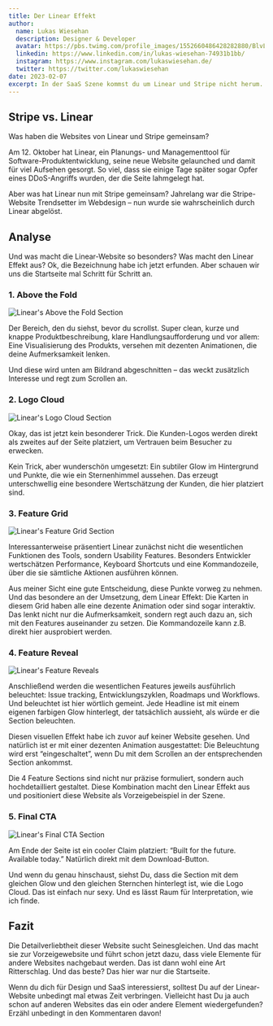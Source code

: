 ```yaml
---
title: Der Linear Effekt
author:
  name: Lukas Wiesehan
  description: Designer & Developer
  avatar: https://pbs.twimg.com/profile_images/1552660486428282880/BlvLtgJe_400x400.jpg
  linkedin: https://www.linkedin.com/in/lukas-wiesehan-74931b1bb/
  instagram: https://www.instagram.com/lukaswiesehan.de/
  twitter: https://twitter.com/lukaswiesehan
date: 2023-02-07
excerpt: In der SaaS Szene kommst du um Linear und Stripe nicht herum. Linear hat Stripe als Vorreiter-Website abgelöst. Aber was macht die Linear-Website so großartig? Schauen wir uns die Startseite mal Schritt für Schritt an.
---
```


## Stripe vs. Linear

Was haben die Websites von Linear und Stripe gemeinsam?

Am 12. Oktober hat Linear, ein Planungs- und Managementtool für Software-Produktentwicklung, seine neue Website gelaunched und damit für viel Aufsehen gesorgt. So viel, dass sie einige Tage später sogar Opfer eines DDoS-Angriffs wurden, der die Seite lahmgelegt hat.

Aber was hat Linear nun mit Stripe gemeinsam? Jahrelang war die Stripe-Website Trendsetter im Webdesign – nun wurde sie wahrscheinlich durch Linear abgelöst.

## Analyse

Und was macht die Linear-Website so besonders? Was macht den Linear Effekt aus? Ok, die Bezeichnung habe ich jetzt erfunden. Aber schauen wir uns die Startseite mal Schritt für Schritt an.

### 1. Above the Fold

<Image src="/images/blog/linear-effect/above-the-fold.png" alt="Linear's Above the Fold Section" width={1200} height={1022} />

Der Bereich, den du siehst, bevor du scrollst. Super clean, kurze und knappe Produktbeschreibung, klare Handlungsaufforderung und vor allem: Eine Visualisierung des Produkts, versehen mit dezenten Animationen, die deine Aufmerksamkeit lenken.

Und diese wird unten am Bildrand abgeschnitten – das weckt zusätzlich Interesse und regt zum Scrollen an.

### 2. Logo Cloud

<Image src="/images/blog/linear-effect/logo-cloud.png" alt="Linear's Logo Cloud Section" width={1200} height={610} />

Okay, das ist jetzt kein besonderer Trick. Die Kunden-Logos werden direkt als zweites auf der Seite platziert, um Vertrauen beim Besucher zu erwecken.

Kein Trick, aber wunderschön umgesetzt: Ein subtiler Glow im Hintergrund und Punkte, die wie ein Sternenhimmel aussehen. Das erzeugt unterschwellig eine besondere Wertschätzung der Kunden, die hier platziert sind.

### 3. Feature Grid

<Image src="/images/blog/linear-effect/feature-grid.png" alt="Linear's Feature Grid Section" width={1200} height={1021} />

Interessanterweise präsentiert Linear zunächst nicht die wesentlichen Funktionen des Tools, sondern Usability Features. Besonders Entwickler wertschätzen Performance, Keyboard Shortcuts und eine Kommandozeile, über die sie sämtliche Aktionen ausführen können.

Aus meiner Sicht eine gute Entscheidung, diese Punkte vorweg zu nehmen. Und das besondere an der Umsetzung, dem Linear Effekt: Die Karten in diesem Grid haben alle eine dezente Animation oder sind sogar interaktiv. Das lenkt nicht nur die Aufmerksamkeit, sondern regt auch dazu an, sich mit den Features auseinander zu setzen. Die Kommandozeile kann z.B. direkt hier ausprobiert werden.

### 4. Feature Reveal

<Image src="/images/blog/linear-effect/feature-reveal.png" alt="Linear's Feature Reveals" width={1200} height={1023} />

Anschließend werden die wesentlichen Features jeweils ausführlich beleuchtet: Issue tracking, Entwicklungszyklen, Roadmaps und Workflows. Und beleuchtet ist hier wörtlich gemeint. Jede Headline ist mit einem eigenen farbigen Glow hinterlegt, der tatsächlich aussieht, als würde er die Section beleuchten.

Diesen visuellen Effekt habe ich zuvor auf keiner Website gesehen. Und natürlich ist er mit einer dezenten Animation ausgestattet: Die Beleuchtung wird erst “eingeschaltet”, wenn Du mit dem Scrollen an der entsprechenden Section ankommst.

Die 4 Feature Sections sind nicht nur präzise formuliert, sondern auch hochdetailliert gestaltet. Diese Kombination macht den Linear Effekt aus und positioniert diese Website als Vorzeigebeispiel in der Szene.

### 5. Final CTA

<Image src="/images/blog/linear-effect/final-cta.png" alt="Linear's Final CTA Section" width={1200} height={1022} />

Am Ende der Seite ist ein cooler Claim platziert: “Built for the future. Available today.” Natürlich direkt mit dem Download-Button.

Und wenn du genau hinschaust, siehst Du, dass die Section mit dem gleichen Glow und den gleichen Sternchen hinterlegt ist, wie die Logo Cloud. Das ist einfach nur sexy. Und es lässt Raum für Interpretation, wie ich finde.

## Fazit

Die Detailverliebtheit dieser Website sucht Seinesgleichen. Und das macht sie zur Vorzeigewebsite und führt schon jetzt dazu, dass viele Elemente für andere Websites nachgebaut werden. Das ist dann wohl eine Art Ritterschlag. Und das beste? Das hier war nur die Startseite.

Wenn du dich für Design und SaaS interessierst, solltest Du auf der Linear-Website unbedingt mal etwas Zeit verbringen. Vielleicht hast Du ja auch schon auf anderen Websites das ein oder andere Element wiedergefunden? Erzähl unbedingt in den Kommentaren davon!
